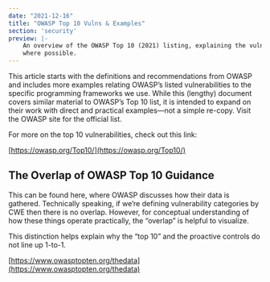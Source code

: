 ```yaml
---
date: "2021-12-16"
title: "OWASP Top 10 Vulns & Examples"
section: 'security'
preview: |-
    An overview of the OWASP Top 10 (2021) listing, explaining the vulnerabilities and throwing in examples 
    where possible.
---
```


This article starts with the definitions and recommendations from OWASP and includes 
more examples relating OWASP’s listed vulnerabilities to the specific programming 
frameworks we use. While this (lengthy) document covers similar material to OWASP’s Top 
10 list, it is intended to expand on their work with direct and practical examples—not 
a simple re-copy. Visit the OWASP site for the official list.

For more on the top 10 vulnerabilities, check out this link:

[https://owasp.org/Top10/](https://owasp.org/Top10/)

## The Overlap of OWASP Top 10 Guidance

This can be found here, where OWASP discusses how their data is gathered. Technically speaking, 
if we’re defining vulnerability categories by CWE then there is no overlap. However, for 
conceptual understanding of how these things operate practically, the “overlap” is helpful to 
visualize.

This distinction helps explain why the “top 10” and the proactive controls do not line up 1-to-1.

[https://www.owasptopten.org/thedata](https://www.owasptopten.org/thedata)

